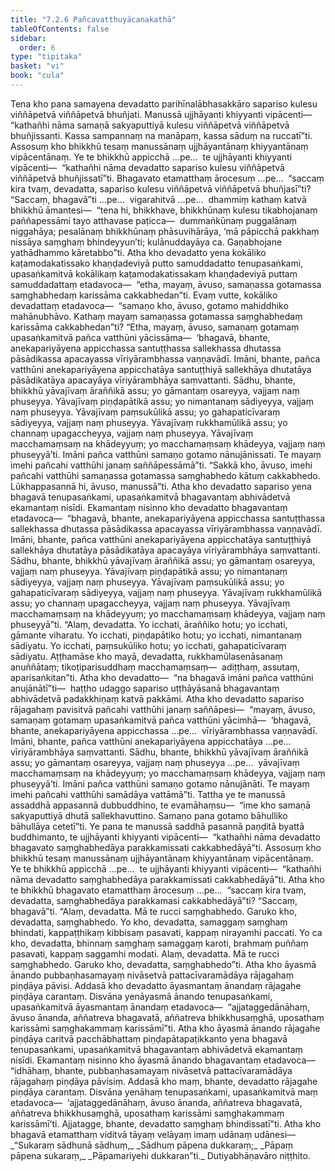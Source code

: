 ```yaml
---
title: "7.2.6 Pañcavatthuyācanakathā"
tableOfContents: false
sidebar:
  order: 6
type: "tipitaka"
basket: "vi"
book: "cula"
---
```



<DynamicBreadcrumb />

<Division number="343" book="cula" e="ch" v="4" p="358">

<Paragraph number="1558" book="cula">
Tena kho pana samayena devadatto parihīnalābhasakkāro sapariso kulesu viññāpetvā viññāpetvā bhuñjati. Manussā ujjhāyanti khiyyanti vipācenti—  “kathañhi nāma samaṇā sakyaputtiyā kulesu viññāpetvā viññāpetvā bhuñjissanti. Kassa sampannaṃ na manāpaṃ, kassa sāduṃ na ruccatī”ti. Assosuṃ kho bhikkhū tesaṃ manussānaṃ ujjhāyantānaṃ khiyyantānaṃ vipācentānaṃ. Ye te bhikkhū appicchā …pe…  te ujjhāyanti khiyyanti vipācenti—  “kathañhi nāma devadatto sapariso kulesu viññāpetvā viññāpetvā bhuñjissatī”ti. Bhagavato etamatthaṃ ārocesuṃ …pe…  “saccaṃ kira tvaṃ, devadatta, sapariso kulesu viññāpetvā viññāpetvā bhuñjasī”ti? “Saccaṃ, bhagavā”ti …pe…  vigarahitvā …pe…  dhammiṃ kathaṃ katvā bhikkhū āmantesi—  “tena hi, bhikkhave, bhikkhūnaṃ kulesu tikabhojanaṃ paññapessāmi tayo atthavase paṭicca—  dummaṅkūnaṃ puggalānaṃ niggahāya; pesalānaṃ bhikkhūnaṃ phāsuvihārāya, ‘mā pāpicchā pakkhaṃ nissāya saṃghaṃ bhindeyyun’ti; kulānuddayāya ca. Gaṇabhojane yathādhammo kāretabbo”ti.
</Paragraph>

<Paragraph number="1559" book="cula">
Atha kho devadatto yena kokāliko kaṭamodakatissako khaṇḍadeviyā putto samuddadatto tenupasaṅkami, upasaṅkamitvā kokālikaṃ kaṭamodakatissakaṃ khaṇḍadeviyā puttaṃ samuddadattaṃ etadavoca—  “etha, mayaṃ, āvuso, samaṇassa gotamassa saṃghabhedaṃ karissāma cakkabhedan”ti. Evaṃ vutte, kokāliko devadattaṃ etadavoca—  “samaṇo kho, āvuso, gotamo mahiddhiko mahānubhāvo. Kathaṃ mayaṃ samaṇassa gotamassa saṃghabhedaṃ karissāma cakkabhedan”ti? “Etha, mayaṃ, āvuso, samaṇaṃ gotamaṃ upasaṅkamitvā pañca vatthūni yācissāma—  ‘bhagavā, bhante, anekapariyāyena appicchassa santuṭṭhassa sallekhassa dhutassa pāsādikassa apacayassa vīriyārambhassa vaṇṇavādī. Imāni, bhante, pañca vatthūni anekapariyāyena appicchatāya santuṭṭhiyā sallekhāya dhutatāya pāsādikatāya apacayāya vīriyārambhāya saṃvattanti. Sādhu, bhante, bhikkhū yāvajīvaṃ āraññikā assu; yo gāmantaṃ osareyya, vajjaṃ naṃ phuseyya. Yāvajīvaṃ piṇḍapātikā assu; yo nimantanaṃ sādiyeyya, vajjaṃ naṃ phuseyya. Yāvajīvaṃ paṃsukūlikā assu; yo gahapaticīvaraṃ sādiyeyya, vajjaṃ naṃ phuseyya. Yāvajīvaṃ rukkhamūlikā assu; yo channaṃ upagaccheyya, vajjaṃ naṃ phuseyya. Yāvajīvaṃ macchamaṃsaṃ na khādeyyuṃ; yo macchamaṃsaṃ khādeyya, vajjaṃ naṃ phuseyyā’ti. Imāni pañca vatthūni samaṇo gotamo nānujānissati. Te mayaṃ imehi pañcahi vatthūhi janaṃ saññāpessāmā”ti. “Sakkā kho, āvuso, imehi pañcahi vatthūhi samaṇassa gotamassa saṃghabhedo kātuṃ cakkabhedo. Lūkhappasannā hi, āvuso, manussā”ti.
</Paragraph>

<Paragraph number="1560" book="cula">
Atha kho devadatto sapariso yena bhagavā tenupasaṅkami, upasaṅkamitvā bhagavantaṃ abhivādetvā ekamantaṃ nisīdi. Ekamantaṃ nisinno kho devadatto bhagavantaṃ etadavoca—  “bhagavā, bhante, anekapariyāyena appicchassa santuṭṭhassa sallekhassa dhutassa pāsādikassa apacayassa vīriyārambhassa vaṇṇavādī. Imāni, bhante, pañca vatthūni anekapariyāyena appicchatāya santuṭṭhiyā sallekhāya dhutatāya pāsādikatāya apacayāya vīriyārambhāya saṃvattanti. Sādhu, bhante, bhikkhū yāvajīvaṃ āraññikā assu; yo gāmantaṃ osareyya, vajjaṃ naṃ phuseyya. Yāvajīvaṃ piṇḍapātikā assu; yo nimantanaṃ sādiyeyya, vajjaṃ naṃ phuseyya. Yāvajīvaṃ paṃsukūlikā assu; yo gahapaticīvaraṃ sādiyeyya, vajjaṃ naṃ phuseyya. Yāvajīvaṃ rukkhamūlikā assu; yo channaṃ upagaccheyya, vajjaṃ naṃ phuseyya. Yāvajīvaṃ macchamaṃsaṃ na khādeyyuṃ; yo macchamaṃsaṃ khādeyya, vajjaṃ naṃ phuseyyā”ti. “Alaṃ, devadatta. Yo icchati, āraññiko hotu; yo icchati, gāmante viharatu. Yo icchati, piṇḍapātiko hotu; yo icchati, nimantanaṃ sādiyatu. Yo icchati, paṃsukūliko hotu; yo icchati, gahapaticīvaraṃ sādiyatu. Aṭṭhamāse kho mayā, devadatta, rukkhamūlasenāsanaṃ anuññātaṃ; tikoṭiparisuddhaṃ macchamaṃsaṃ—  adiṭṭhaṃ, assutaṃ, aparisaṅkitan”ti. Atha kho devadatto—  “na bhagavā imāni pañca vatthūni anujānātī”ti—  haṭṭho udaggo sapariso uṭṭhāyāsanā bhagavantaṃ abhivādetvā padakkhiṇaṃ katvā pakkāmi.
</Paragraph>

<Paragraph number="1561" book="cula">
Atha kho devadatto sapariso rājagahaṃ pavisitvā pañcahi vatthūhi janaṃ saññāpesi—  “mayaṃ, āvuso, samaṇaṃ gotamaṃ upasaṅkamitvā pañca vatthūni yācimhā—  ‘bhagavā, bhante, anekapariyāyena appicchassa …pe…  vīriyārambhassa vaṇṇavādī. Imāni, bhante, pañca vatthūni anekapariyāyena appicchatāya …pe…  vīriyārambhāya saṃvattanti. Sādhu, bhante, bhikkhū yāvajīvaṃ āraññikā assu; yo gāmantaṃ osareyya, vajjaṃ naṃ phuseyya …pe…  yāvajīvaṃ macchamaṃsaṃ na khādeyyuṃ; yo macchamaṃsaṃ khādeyya, vajjaṃ naṃ phuseyyā’ti. Imāni pañca vatthūni samaṇo gotamo nānujānāti. Te mayaṃ imehi pañcahi vatthūhi samādāya vattāmā”ti.
</Paragraph>

<Paragraph number="1562" book="cula">
Tattha ye te manussā assaddhā appasannā dubbuddhino, te evamāhaṃsu—  “ime kho samaṇā sakyaputtiyā dhutā sallekhavuttino. Samaṇo pana gotamo bāhulliko bāhullāya cetetī”ti. Ye pana te manussā saddhā pasannā paṇḍitā byattā buddhimanto, te ujjhāyanti khiyyanti vipācenti—  “kathañhi nāma devadatto bhagavato saṃghabhedāya parakkamissati cakkabhedāyā”ti.
</Paragraph>

<Paragraph number="1563" book="cula">
Assosuṃ kho bhikkhū tesaṃ manussānaṃ ujjhāyantānaṃ khiyyantānaṃ vipācentānaṃ. Ye te bhikkhū appicchā …pe…  te ujjhāyanti khiyyanti vipācenti—  “kathañhi nāma devadatto saṃghabhedāya parakkamissati cakkabhedāyā”ti.
</Paragraph>

<Paragraph number="1564" book="cula">
Atha kho te bhikkhū bhagavato etamatthaṃ ārocesuṃ …pe…  “saccaṃ kira tvaṃ, devadatta, saṃghabhedāya parakkamasi cakkabhedāyā”ti? “Saccaṃ, bhagavā”ti. “Alaṃ, devadatta. Mā te rucci saṃghabhedo. Garuko kho, devadatta, saṃghabhedo. Yo kho, devadatta, samaggaṃ saṃghaṃ bhindati, kappaṭṭhikaṃ kibbisaṃ pasavati, kappaṃ nirayamhi paccati. Yo ca kho, devadatta, bhinnaṃ saṃghaṃ samaggaṃ karoti, brahmaṃ puññaṃ pasavati, kappaṃ saggamhi modati. Alaṃ, devadatta. Mā te rucci saṃghabhedo. Garuko kho, devadatta, saṃghabhedo”ti.
</Paragraph>

<Paragraph number="1565" book="cula">
Atha kho āyasmā ānando pubbaṇhasamayaṃ nivāsetvā pattacīvaramādāya rājagahaṃ piṇḍāya pāvisi. Addasā kho devadatto āyasmantaṃ ānandaṃ rājagahe piṇḍāya carantaṃ. Disvāna yenāyasmā ānando tenupasaṅkami, upasaṅkamitvā āyasmantaṃ ānandaṃ etadavoca—  “ajjataggedānāhaṃ, āvuso ānanda, aññatreva bhagavatā, aññatreva bhikkhusaṃghā, uposathaṃ karissāmi saṃghakammaṃ karissāmī”ti.
</Paragraph>

<Paragraph number="1566" book="cula">
Atha kho āyasmā ānando rājagahe piṇḍāya caritvā pacchābhattaṃ piṇḍapātapaṭikkanto yena bhagavā tenupasaṅkami, upasaṅkamitvā bhagavantaṃ abhivādetvā ekamantaṃ nisīdi. Ekamantaṃ nisinno kho āyasmā ānando bhagavantaṃ etadavoca—  “idhāhaṃ, bhante, pubbaṇhasamayaṃ nivāsetvā pattacīvaramādāya rājagahaṃ piṇḍāya pāvisiṃ. Addasā kho maṃ, bhante, devadatto rājagahe piṇḍāya carantaṃ. Disvāna yenāhaṃ tenupasaṅkami, upasaṅkamitvā maṃ etadavoca—  ‘ajjataggedānāhaṃ, āvuso ānanda, aññatreva bhagavatā, aññatreva bhikkhusaṃghā, uposathaṃ karissāmi saṃghakammaṃ karissāmī’ti. Ajjatagge, bhante, devadatto saṃghaṃ bhindissatī”ti. Atha kho bhagavā etamatthaṃ viditvā tāyaṃ velāyaṃ imaṃ udānaṃ udānesi—
</Paragraph>

<Paragraph number="1567" type="verses" book="cula">
_“Sukaraṃ sādhunā sādhuṃ,_  
_Sādhuṃ pāpena dukkaraṃ;_  
_Pāpaṃ pāpena sukaraṃ,_  
_Pāpamariyehi dukkaran”ti._  


</Paragraph>
</Division>

<Paragraph number="1568" type="center" book="cula">
Dutiyabhāṇavāro niṭṭhito.
</Paragraph>